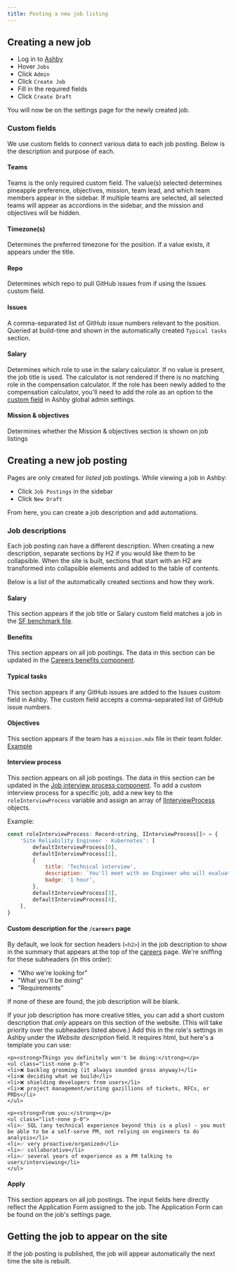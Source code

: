 ```yaml
---
title: Posting a new job listing
---
```


## Creating a new job

- Log in to [Ashby](https://www.ashbyhq.com/)
- Hover `Jobs`
- Click `Admin`
- Click `Create Job`
- Fill in the required fields
- Click `Create Draft`

You will now be on the settings page for the newly created job.

### Custom fields
We use custom fields to connect various data to each job posting. Below is the description and purpose of each.

#### Teams
Teams is the only required custom field. The value(s) selected determines pineapple preference, objectives, mission, team lead, and which team members appear in the sidebar. If multiple teams are selected, all selected teams will appear as accordions in the sidebar, and the mission and objectives will be hidden.

#### Timezone(s)
Determines the preferred timezone for the position. If a value exists, it appears under the title.

#### Repo
Determines which repo to pull GitHub issues from if using the Issues custom field.

#### Issues
A comma-separated list of GitHub issue numbers relevant to the position. Queried at build-time and shown in the automatically created `Typical tasks` section.

#### Salary
Determines which role to use in the salary calculator. If no value is present, the job title is used. The calculator is not rendered if there is no matching role in the compensation calculator. If the role has been newly added to the compensation calculator, you'll need to add the role as an option to the [custom field](https://app.ashbyhq.com/admin/organizational-settings/custom-fields/job/6d49283a-1662-40aa-a6ee-002767eed7e2) in Ashby global admin settings. 

#### Mission & objectives
Determines whether the Mission & objectives section is shown on job listings

## Creating a new job posting

Pages are only created for *listed* job postings. While viewing a job in Ashby:
- Click `Job Postings` in the sidebar
- Click `New Draft`

From here, you can create a job description and add automations.

### Job descriptions
Each job posting can have a different description. When creating a new description, separate sections by H2 if you would like them to be collapsible. When the site is built, sections that start with an H2 are transformed into collapsible elements and added to the table of contents. 

Below is a list of the automatically created sections and how they work.

#### Salary
This section appears if the job title or Salary custom field matches a job in the [SF benchmark file](https://github.com/PostHog/posthog.com/blob/master/src/components/CompensationCalculator/compensation_data/sf_benchmark.ts).

#### Benefits
This section appears on all job postings. The data in this section can be updated in the [Careers benefits component](https://github.com/PostHog/posthog.com/blob/master/src/components/Careers/Benefits/index.tsx).

#### Typical tasks
This section appears if any GitHub issues are added to the Issues custom field in Ashby. The custom field accepts a comma-separated list of GitHub issue numbers.

#### Objectives
This section appears if the team has a `mission.mdx` file in their team folder. [Example](https://github.com/PostHog/posthog.com/blob/master/contents/teams/product-analytics/mission.mdx) 

#### Interview process
This section appears on all job postings. The data in this section can be updated in the [Job interview process component](https://github.com/PostHog/posthog.com/blob/master/src/components/Job/InterviewProcess.tsx). To add a custom interview process for a specific job, add a new key to the `roleInterviewProcess` variable and assign an array of [IInterviewProcess](https://github.com/PostHog/posthog.com/blob/1fb3d8351f8fcf6e18cd28e4ba22ff3d84fbb8fc/src/components/Job/InterviewProcess.tsx#L3) objects.

Example:

```JavaScript
const roleInterviewProcess: Record<string, IInterviewProcess[]> = {
    'Site Reliability Engineer - Kubernetes': [
        defaultInterviewProcess[0],
        defaultInterviewProcess[1],
        {
            title: 'Technical interview',
            description: `You'll meet with an Engineer who will evaluate skills needed to be successful in your role.`,
            badge: '1 hour',
        },
        defaultInterviewProcess[3],
        defaultInterviewProcess[4],
    ],
}
```

#### Custom description for the `/careers` page

By default, we look for section headers (`<h2>`) in the job description to show in the summary that appears at the top of the [careers](/careers) page. We're sniffing for these subheaders (in this order):

- "Who we're looking for"
- "What you'll be doing"
- "Requirements"

If none of these are found, the job description will be blank.

If your job description has more creative titles, you can add a short custom description that _only_ appears on this section of the website. (This will take priority over the subheaders listed above.) Add this in the role's settings in Ashby under the _Website description_ field. It requires html, but here's a template you can use:

```
<p><strong>Things you definitely won't be doing:</strong></p>
<ul class="list-none p-0">
<li>❌ backlog grooming (it always sounded gross anyway)</li>
<li>❌ deciding what we build</li>
<li>❌ shielding developers from users</li>
<li>❌ project management/writing gazillions of tickets, RFCs, or PRDs</li>
</ul>

<p><strong>From you:</strong></p>
<ul class="list-none p-0">
<li>✅ SQL (any technical experience beyond this is a plus) - you must be able to be a self-serve PM, not relying on engineers to do analysis</li>
<li>✅ very proactive/organized</li>
<li>✅ collaborative</li>
<li>✅ several years of experience as a PM talking to users/interviewing</li>
</ul>
```


#### Apply
This section appears on all job postings. The input fields here directly reflect the Application Form assigned to the job. The Application Form can be found on the job's settings page.

## Getting the job to appear on the site
If the job posting is published, the job will appear automatically the next time the site is rebuilt.
